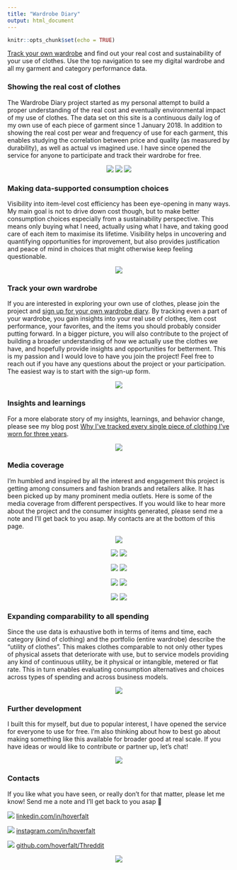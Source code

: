 ```yaml
---
title: "Wardrobe Diary"
output: html_document
---
```


```r
knitr::opts_chunk$set(echo = TRUE)
```

[Track your own wardrobe](https://bit.ly/3rSnUlE){target="_blank"} and find out your real cost and sustainability of your use of clothes. Use the top navigation to see my digital wardrobe and all my garment and category performance data.

### Showing the real cost of clothes
The Wardrobe Diary project started as my personal attempt to build a proper understanding of the real cost and eventually environmental impact of my use of clothes. The data set on this site is a continuous daily log of my own use of each piece of garment since 1 January 2018. In addition to showing the real cost per wear and frequency of use for each garment, this enables studying the correlation between price and quality (as measured by durability), as well as actual vs imagined use. I have since opened the service for anyone to participate and track their wardrobe for free. 

<center>
[![](https://firebasestorage.googleapis.com/v0/b/threddit-297417.appspot.com/o/Front_page_image_01.jpg?alt=media)](https://hoverfalt.github.io/shirts.html)
[![](https://firebasestorage.googleapis.com/v0/b/threddit-297417.appspot.com/o/Front_page_image_02.jpg?alt=media)](https://hoverfalt.github.io/socks.html) [![](https://firebasestorage.googleapis.com/v0/b/threddit-297417.appspot.com/o/Front_page_image_03.jpg?alt=media)](https://hoverfalt.github.io/shoes.html)
</center>

### Making data-supported consumption choices
Visibility into item-level cost efficiency has been eye-opening in many ways. My main goal is not to drive down cost though, but to make better consumption choices especially from a sustainability perspective. This means only buying what I need, actually using what I have, and taking good care of each item to maximise its lifetime. Visibility helps in uncovering and quantifying opportunities for improvement, but also provides justification and peace of mind in choices that might otherwise keep feeling questionable.

<center>
[![](https://firebasestorage.googleapis.com/v0/b/threddit-297417.appspot.com/o/Making_data-supported_consumption_choices.jpg?alt=media)](https://hoverfalt.github.io/shoes.html) 
</center>

### Track your own wardrobe
If you are interested in exploring your own use of clothes, please join the project and [sign up for your own wardrobe diary](https://bit.ly/3rSnUlE){target="_blank"}. By tracking even a part of your wardrobe, you gain insights into your real use of clothes, item cost performance, your favorites, and the items you should probably consider putting forward. In a bigger picture, you will also contribute to the project of building a broader understanding of how we actually use the clothes we have, and hopefully provide insights and opportunities for betterment. This is my passion and I would love to have you join the project! Feel free to reach out if you have any questions about the project or your participation. The easiest way is to start with the sign-up form.

<center>
[![](https://firebasestorage.googleapis.com/v0/b/threddit-297417.appspot.com/o/Track_your_own_wardrobe_mobile.jpg?alt=media)](https://bit.ly/3rSnUlE){target="_blank"} 
</center>


### Insights and learnings
For a more elaborate story of my insights, learnings, and behavior change, please see my blog post [Why I’ve tracked every single piece of clothing I’ve worn for three years](https://www.reaktor.com/blog/why-ive-tracked-every-single-piece-of-clothing-ive-worn-for-three-years/){target="_blank"}.

<center>
[![](https://firebasestorage.googleapis.com/v0/b/threddit-297417.appspot.com/o/Reaktor_blog_post.jpg?alt=media)](https://www.reaktor.com/blog/why-ive-tracked-every-single-piece-of-clothing-ive-worn-for-three-years/){target="_blank"} 
</center>

### Media coverage
I'm humbled and inspired by all the interest and engagement this project is getting among consumers and fashion brands and retailers alike. It has been picked up by many prominent media outlets. Here is some of the media coverage from different perspectives. If you would like to hear more about the project and the consumer insights generated, please send me a note and I'll get back to you asap. My contacts are at the bottom of this page.

<center>
[![](https://firebasestorage.googleapis.com/v0/b/threddit-297417.appspot.com/o/SVT-nyheter-Koll_pa_garderoben.jpg?alt=media)](https://www.svt.se/nyheter/inrikes/garderobsillusionen-sa-fel-har-vi-om-vara-klader-1){target="_blank"} 
</center>

<center>
[![](https://firebasestorage.googleapis.com/v0/b/threddit-297417.appspot.com/o/Media-SVT_nyheter.png?alt=media)](https://www.svt.se/nyheter/inrikes/garderobsillusionen-sa-fel-har-vi-om-vara-klader-1){target="_blank"} 
[![](https://firebasestorage.googleapis.com/v0/b/threddit-297417.appspot.com/o/Media-Helsingin_Sanomat.png?alt=media)](https://www.hs.fi/elama/art-2000007811695.html){target="_blank"} 

[![](https://firebasestorage.googleapis.com/v0/b/threddit-297417.appspot.com/o/Media-YLE_Nyheter.png?alt=media)](https://svenska.yle.fi/a/7-10012585){target="_blank"} 
[![](https://firebasestorage.googleapis.com/v0/b/threddit-297417.appspot.com/o/Media-YLE_Radio_Vega.png?alt=media)](https://arenan.yle.fi/audio/1-61749228){target="_blank"} 

[![](https://firebasestorage.googleapis.com/v0/b/threddit-297417.appspot.com/o/Media-Under_Femton.png?alt=media)](https://open.spotify.com/episode/1aDvGbCWOvx3YCstFXrgqL){target="_blank"} 
[![](https://firebasestorage.googleapis.com/v0/b/threddit-297417.appspot.com/o/Media-RIXFM.png?alt=media)](https://www.ilikeradio.se/podcasts/martina-thun/22241/){target="_blank"} 

[![](https://firebasestorage.googleapis.com/v0/b/threddit-297417.appspot.com/o/Media-Scandinavian_MIND.png?alt=media)](https://scandinavianmind.com/podcast/olov-hoverfalt-on-humanizing-ai-artifical-intelligence-creativity){target="_blank"} 
[![](https://firebasestorage.googleapis.com/v0/b/threddit-297417.appspot.com/o/Media-AI_podden.png?alt=media)](https://ai-podden.se/){target="_blank"} 
</center>

### Expanding comparability to all spending
Since the use data is exhaustive both in terms of items and time, each category (kind of clothing) and the portfolio (entire wardrobe) describe the "utility of clothes". This makes clothes comparable to not only other types of physical assets that deteriorate with use, but to service models providing any kind of continuous utility, be it physical or intangible, metered or flat rate. This in turn enables evaluating consumption alternatives and choices across types of spending and across business models.

<center>
[![](https://firebasestorage.googleapis.com/v0/b/threddit-297417.appspot.com/o/Expanding_comparability_to_all_spending.jpg?alt=media)](https://hoverfalt.github.io/portfolio.html) 
</center>

### Further development
I built this for myself, but due to popular interest, I have opened the service for everyone to use for free. I'm also thinking about how to best go about making something like this available for broader good at real scale. If you have ideas or would like to contribute or partner up, let's chat!

<center>
[![](https://firebasestorage.googleapis.com/v0/b/threddit-297417.appspot.com/o/System_architecture.jpg?alt=media)](bit.ly/3aQqZsb){target="_blank"} 
</center>


### Contacts
If you like what you have seen, or really don't for that matter, please let me know! Send me a note and I'll get back to you asap 👋 

[![](https://firebasestorage.googleapis.com/v0/b/threddit-297417.appspot.com/o/Contact_icon-LinkedIn.png?alt=media)](https://bit.ly/3tEkCkx){target="_blank"} [linkedin.com/in/hoverfalt](https://bit.ly/3tEkCkx){target="_blank"}

[![](https://firebasestorage.googleapis.com/v0/b/threddit-297417.appspot.com/o/Contact_icon-Instagram.png?alt=media)](https://bit.ly/3OWVAHJ){target="_blank"} [instagram.com/in/hoverfalt](https://bit.ly/3OWVAHJ){target="_blank"}

[![](https://firebasestorage.googleapis.com/v0/b/threddit-297417.appspot.com/o/Contact_icon-GitHub.png?alt=media)](https://bit.ly/3aQqZsb){target="_blank"} [github.com/hoverfalt/Threddit](https://bit.ly/3aQqZsb){target="_blank"}

<center>
[![](https://firebasestorage.googleapis.com/v0/b/threddit-297417.appspot.com/o/Olof_Hoverfalt.jpg?alt=media)](http://bit.ly/3tEkCkx){target="_blank"}
</center>

